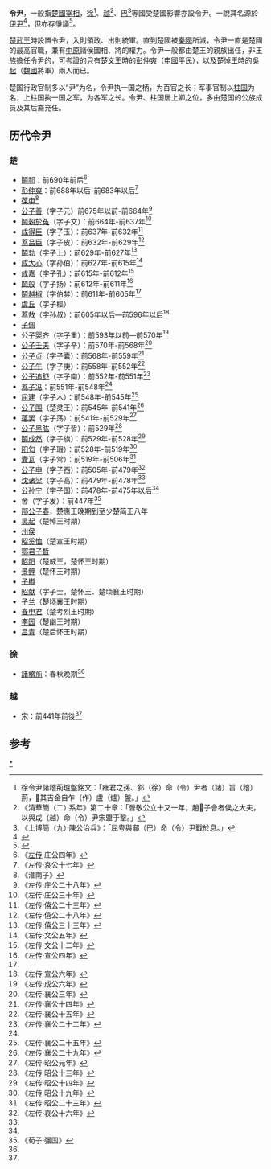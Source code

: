 '''令尹'''，一般指[[楚國|楚國]][[宰相|宰相]]，[[徐國|徐]]<ref name=xu>徐令尹諸稽荊爐盤銘文：「痽君之孫、䣄（徐）命（令）尹者（諸）旨（稽）荊，𢍰其吉金自乍（作）盧（爐）盤。」</ref>、[[越國|越]]<ref name=yue>《清華簡（二）·系年》第二十章：「晉敬公立十又一年，趙𧻚子會者侯之大夫，以與戉（越）命（令）尹宋盟于鞏。」</ref>、[[巴國|巴]]<ref>《上博簡（九）·陳公治兵》：「屈甹與郙（巴）命（令）尹戰於息。」</ref>等國受楚國影響亦設令尹。一說其名源於[[伊尹|伊尹]]<ref>{{cite book|author1=[[瀧川龜太郎|瀧川龜太郎]]|title=《[[史記會注考證|史記會注考證]]》|date=1996|publisher=文史哲出版社|location=台北|isbn=9789575478261|pages=50頁}}</ref>，但亦存爭議<ref>{{cite journal|author1=黃庭頎|title=論古文字材料所見之「伊尹」稱號 ——兼論〈尹至〉、〈尹誥〉之「尹」、「執」（摯）|journal=東華中文學報|date=2012-12-05|pages=63頁|accessdate=2017-01-30}}</ref>。

[[楚武王|楚武王]]時設置令尹，入則領政、出則統軍。直到楚國被[[秦國|秦國]]所滅，令尹一直是楚國的最高官職，兼有[[中原|中原]]諸侯國相、將的權力。令尹一般都由楚王的親族出任，非王族擔任令尹的，可考證的只有[[楚文王|楚文王]]時的[[彭仲爽|彭仲爽]]（[[申國|申國]]平民），以及[[楚悼王|楚悼王]]時的[[吳起|吳起]]（[[魏国_(战国)|魏國]]將軍）兩人而已。

楚国行政官制多以“尹”为名，令尹执一国之柄，为百官之长；军事官制以[[柱国|柱国]]为名，上柱国执一国之军，为各军之长。令尹、柱国居上卿之位，多由楚国的公族成员及其后裔充任。
  
==历代令尹==
===楚===
* [[鬬祁|鬬祁]]：前690年前后<ref>《[[左传|左传]]·庄公四年》</ref>
* [[彭仲爽|彭仲爽]]：前688年以后-前683年以后<ref name="#1">《左传·哀公十七年》</ref>
* [[葆申|葆申]]<ref>《淮南子》</ref>
* [[子元|公子善]]（字子元）前675年以前-前664年<ref>《左传·庄公二十八年》</ref>
* [[鬬穀於菟|鬬穀於菟]]（字子文）：前664年-前637年<ref>《左传·庄公三十年》</ref>
* [[成得臣|成得臣]]（字子玉）：前637年-前632年<ref>《左传·僖公二十三年》</ref>
* [[蒍吕臣|蒍吕臣]]（字子皮）：前632年-前629年<ref>《左传·僖公二十八年》</ref>
* [[鬬勃|鬬勃]]（字子上）：前629年-前627年<ref>《左传·僖公三十三年》</ref>
* [[成大心|成大心]]（字孙伯）：前627年-前615年<ref>《左传·文公五年》</ref>
* [[成嘉|成嘉]]（字子孔）：前615年-前612年<ref>《左传·文公十二年》</ref>
* [[鬬般|鬬般]]（字子扬）：前612年-前611年<ref name="#2">《左传·宣公四年》</ref>
* [[鬬越椒|鬬越椒]]（字伯棼）：前611年-前605年<ref name="#2"/>
* [[虞丘|虞丘]]（字子桱）
* [[孙叔敖|蒍敖]]（字孙叔）：前605年以后—前596年以后<ref>《左传·宣公六年》</ref>
* [[子佩|子佩]]
* [[公子婴齐|公子婴齐]]（字子重）：前593年以前—前570年<ref>《左传·成公六年》</ref>
* [[公子壬夫|公子壬夫]]（字子辛）：前570年-前568年<ref>《左传·襄公三年》</ref>
* [[公子贞|公子贞]]（字子囊）：前568年-前559年<ref>《左传·襄公十四年》</ref>
* [[公子午|公子午]]（字子庚）：前558年-前552年<ref>《左传·襄公十五年》</ref>
* [[公子追舒|公子追舒]]（字子南）：前552年-前551年<ref name="#3">《左传·襄公二十二年》</ref>
* [[蒍子冯|蒍子冯]]：前551年-前548年<ref name="#3"/>
* [[屈建|屈建]]（字子木）：前548年-前545年<ref>《左传·襄公二十五年》</ref>
* [[公子围|公子围]]（楚灵王）：前545年-前541年<ref>《左传·襄公二十九年》</ref>
* [[薳罢|薳罢]]（字子荡）：前541年-前529年<ref>《左传·昭公元年》</ref>
* [[公子黑肱|公子黑肱]]（字子皙）：前529年<ref>《左传·昭公十三年》</ref>
* [[鬬成然|鬬成然]]（字子旗）：前529年-前528年<ref>《左传·昭公十四年》</ref>
* [[阳匄|阳匄]]（字子瑕）：前528年-前519年<ref>《左传·昭公十九年》</ref>
* [[囊瓦|囊瓦]]（字子常）：前519年-前506年<ref>《左传·昭公二十三年》</ref>
* [[子西_(令尹)|公子申]]（字子西）：前505年-前479年<ref>《左传·哀公十六年》</ref>
* [[沈诸梁|沈诸梁]]（字子高）：前479年-前478年<ref name="#1"/>
* [[公孙宁|公孙宁]]（字子国）：前478年-前475年以后<ref name="#1"/>
* 舍（字子发）：前447年<ref>《荀子·强国》</ref>
* [[郚公子春|郚公子春]]，楚惠王晚期到至少楚简王八年
* [[吴起|吴起]]（楚悼王时期）
* [[州侯|州侯]]
* [[昭奚恤|昭奚恤]]（楚宣王时期）
* [[鄂君子晳|鄂君子晳]]
* [[昭阳_(楚国)|昭阳]]（楚威王，楚怀王时期）
* [[景鲤|景鲤]]（楚怀王时期）
* [[子椒|子椒]]
* [[昭献|昭献]]（字子士，楚怀王、楚顷襄王时期）
* [[子兰|子兰]]（楚顷襄王时期）
* [[春申君|春申君]]（楚考烈王时期）
* [[李园|李园]]（楚幽王时期）
* [[吕青|吕青]]（楚后怀王时期）

===徐===
* [[諸稽荊|諸稽荊]]：春秋晚期<ref name=xu/>

===越===
* 宋：前441年前後<ref name=yue/>

==参考==

{{Reflist|30em}}

{{中国政府首脑}}
[[Category:楚国令尹|*]]